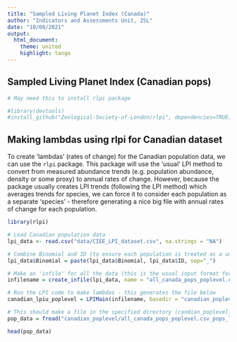 ```yaml
---
title: "Sampled Living Planet Index (Canada)"
author: "Indicators and Assessments Unit, ZSL"
date: "10/08/2021"
output: 
  html_document:
    theme: united
    highlight: tango
---
```


## Sampled Living Planet Index (Canadian pops)

```r

# May need this to install rlpi package

#library(devtools)
#install_github("Zoological-Society-of-London/rlpi", dependencies=TRUE)

```

## Making lambdas using rlpi for Canadian dataset

To create 'lambdas' (rates of change) for the Canadian population data, we can use the `rlpi` package. This package will use the 'usual' LPI method to convert from measured abundance trends (e.g. population abundance, density or some proxy) to annual rates of change. However, because the package usually creates LPI trends (following the LPI method) which averages trends for species, we can force it to consider each population as a separate 'species' - therefore generating a nice big file with annual rates of change for each population.

```r
library(rlpi)

# Load Canadian population data
lpi_data <- read.csv("data/CIEE_LPI_dataset.csv", na.strings = "NA")

# Combine Binomial and ID (to ensure each population is treated as a unique species)
lpi_data$Binomial = paste(lpi_data$Binomial, lpi_data$ID, sep="_")

# Make an 'infile' for all the data (this is the usual input format for the rlpi package)
infilename = create_infile(lpi_data, name = "all_canada_pops_poplevel.csv", start_col_name = "X1950", end_col_name = "X2020")

# Run the LPI code to make lambdas - this generates the file below
canadian_lpiu_poplevel = LPIMain(infilename, basedir = "canadian_poplevel", REF_YEAR = 1950, PLOT_MAX = 2020)

# This should make a file in the specified directory (candian_poplevel) with lambda data that we can load
pop_data = fread("canadian_poplevel/all_canada_pops_poplevel.csv_pops_lambda.csv")

head(pop_data)
```

